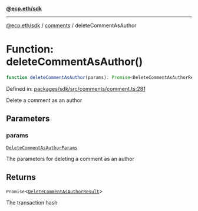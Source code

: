 [**@ecp.eth/sdk**](../../index.mdx)

***

[@ecp.eth/sdk](/sdk-reference/index.mdx) / [comments](/sdk-reference/comments/index.mdx) / deleteCommentAsAuthor

# Function: deleteCommentAsAuthor()

```ts
function deleteCommentAsAuthor(params): Promise<DeleteCommentAsAuthorResult>;
```

Defined in: [packages/sdk/src/comments/comment.ts:281](https://github.com/ecp-eth/comments-monorepo/blob/main/packages/sdk/src/comments/comment.ts#L281)

Delete a comment as an author

## Parameters

### params

[`DeleteCommentAsAuthorParams`](/sdk-reference/comments/type-aliases/DeleteCommentAsAuthorParams.mdx)

The parameters for deleting a comment as an author

## Returns

`Promise`\<[`DeleteCommentAsAuthorResult`](/sdk-reference/comments/type-aliases/DeleteCommentAsAuthorResult.mdx)\>

The transaction hash

